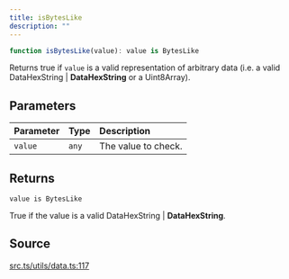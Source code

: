 ```yaml
---
title: isBytesLike
description: ""
---
```


```ts
function isBytesLike(value): value is BytesLike
```

Returns true if `value` is a valid representation of arbitrary
 data (i.e. a valid DataHexString | **DataHexString** or a Uint8Array).

## Parameters

| Parameter | Type | Description |
| :------ | :------ | :------ |
| `value` | `any` | The value to check. |

## Returns

`value is BytesLike`

True if the value is a valid DataHexString | **DataHexString**.

## Source

[src.ts/utils/data.ts:117](https://github.com/dominant-strategies/quais-6.js/blob/3f482dd134064d41657ff7dc9ba8162f741c9c83/src.ts/utils/data.ts#L117)
